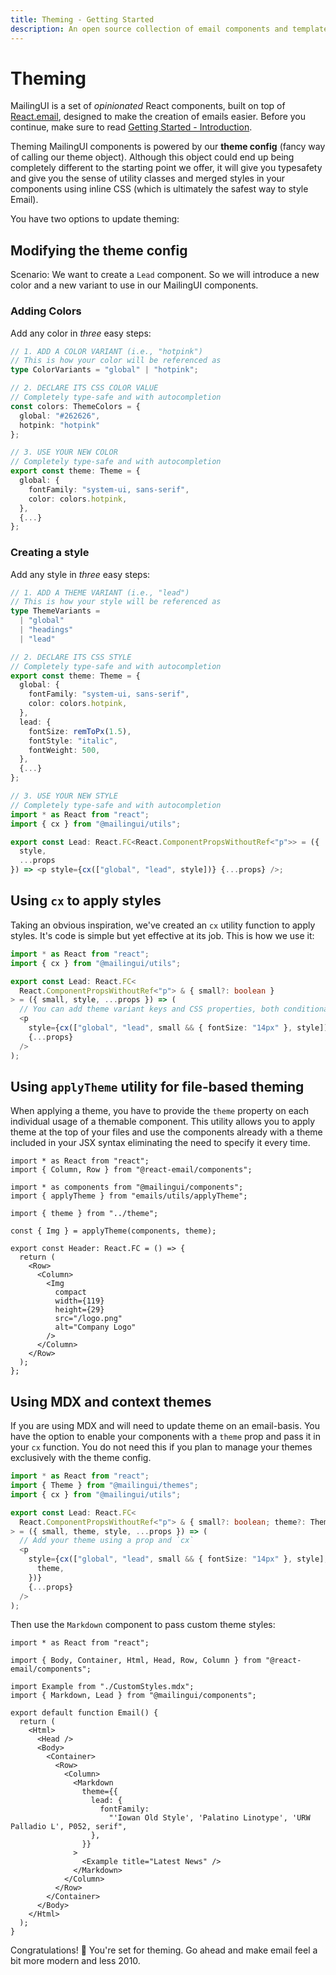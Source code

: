 ```yaml
---
title: Theming - Getting Started
description: An open source collection of email components and templates
---
```



# Theming

MailingUI is a set of _opinionated_ React components, built on top of [React.email](https://react.email), designed to make the creation of emails easier. Before you continue, make sure to read [Getting Started - Introduction](/docs/guide/introduction).

Theming MailingUI components is powered by our **theme config** (fancy way of calling our theme object). Although this object could end up being completely different to the starting point we offer, it will give you typesafety and give you the sense of utility classes and merged styles in your components using inline CSS (which is ultimately the safest way to style Email).

You have two options to update theming:

## Modifying the theme config

Scenario: We want to create a `Lead` component. So we will introduce a new color and a new variant to use in our MailingUI components.

<Steps>

### Adding Colors

Add any color in _three_ easy steps:

```ts copy filename="/themes/theme.ts"
// 1. ADD A COLOR VARIANT (i.e., "hotpink")
// This is how your color will be referenced as
type ColorVariants = "global" | "hotpink";

// 2. DECLARE ITS CSS COLOR VALUE
// Completely type-safe and with autocompletion
const colors: ThemeColors = {
  global: "#262626",
  hotpink: "hotpink"
};

// 3. USE YOUR NEW COLOR
// Completely type-safe and with autocompletion
export const theme: Theme = {
  global: {
    fontFamily: "system-ui, sans-serif",
    color: colors.hotpink,
  },
  {...}
};
```

### Creating a style

Add any style in _three_ easy steps:

```ts copy filename="/themes/theme.ts"
// 1. ADD A THEME VARIANT (i.e., "lead")
// This is how your style will be referenced as
type ThemeVariants =
  | "global"
  | "headings"
  | "lead"

// 2. DECLARE ITS CSS STYLE
// Completely type-safe and with autocompletion
export const theme: Theme = {
  global: {
    fontFamily: "system-ui, sans-serif",
    color: colors.hotpink,
  },
  lead: {
    fontSize: remToPx(1.5),
    fontStyle: "italic",
    fontWeight: 500,
  },
  {...}
};
```

```ts copy filename="/components/Lead.tsx"
// 3. USE YOUR NEW STYLE
// Completely type-safe and with autocompletion
import * as React from "react";
import { cx } from "@mailingui/utils";

export const Lead: React.FC<React.ComponentPropsWithoutRef<"p">> = ({
  style,
  ...props
}) => <p style={cx(["global", "lead", style])} {...props} />;
```

</Steps>

## Using `cx` to apply styles

Taking an obvious inspiration, we've created an `cx` utility function to apply styles. It's code is simple but yet effective at its job. This is how we use it:

```ts copy filename="/components/Lead.tsx"
import * as React from "react";
import { cx } from "@mailingui/utils";

export const Lead: React.FC<
  React.ComponentPropsWithoutRef<"p"> & { small?: boolean }
> = ({ small, style, ...props }) => (
  // You can add theme variant keys and CSS properties, both conditionally
  <p
    style={cx(["global", "lead", small && { fontSize: "14px" }, style])}
    {...props}
  />
);
```

## Using `applyTheme` utility for file-based theming

When applying a theme, you have to provide the `theme` property on each individual usage of a themable component. This utility allows you to apply theme at the top of your files and use the components already with a theme included in your JSX syntax eliminating the need to specify it every time.

```tsx copy filename="/components/Header.tsx"
import * as React from "react";
import { Column, Row } from "@react-email/components";

import * as components from "@mailingui/components";
import { applyTheme } from "emails/utils/applyTheme";

import { theme } from "../theme";

const { Img } = applyTheme(components, theme);

export const Header: React.FC = () => {
  return (
    <Row>
      <Column>
        <Img
          compact
          width={119}
          height={29}
          src="/logo.png"
          alt="Company Logo"
        />
      </Column>
    </Row>
  );
};

```

## Using MDX and context themes

If you are using MDX and will need to update theme on an email-basis. You have the option to enable your components with a `theme` prop and pass it in your `cx` function. You do not need this if you plan to manage your themes exclusively with the theme config.

```ts copy filename="/components/Lead.tsx"
import * as React from "react";
import { Theme } from "@mailingui/themes";
import { cx } from "@mailingui/utils";

export const Lead: React.FC<
  React.ComponentPropsWithoutRef<"p"> & { small?: boolean; theme?: Theme }
> = ({ small, theme, style, ...props }) => (
  // Add your theme using a prop and `cx`
  <p
    style={cx(["global", "lead", small && { fontSize: "14px" }, style], {
      theme,
    })}
    {...props}
  />
);
```

Then use the `Markdown` component to pass custom theme styles:

```tsx
import * as React from "react";

import { Body, Container, Html, Head, Row, Column } from "@react-email/components";

import Example from "./CustomStyles.mdx";
import { Markdown, Lead } from "@mailingui/components";

export default function Email() {
  return (
    <Html>
      <Head />
      <Body>
        <Container>
          <Row>
            <Column>
              <Markdown
                theme={{
                  lead: {
                    fontFamily:
                      "'Iowan Old Style', 'Palatino Linotype', 'URW Palladio L', P052, serif",
                  },
                }}
              >
                <Example title="Latest News" />
              </Markdown>
            </Column>
          </Row>
        </Container>
      </Body>
    </Html>
  );
}
```

Congratulations! 🥳 You're set for theming. Go ahead and make email feel a bit more modern and less 2010.
